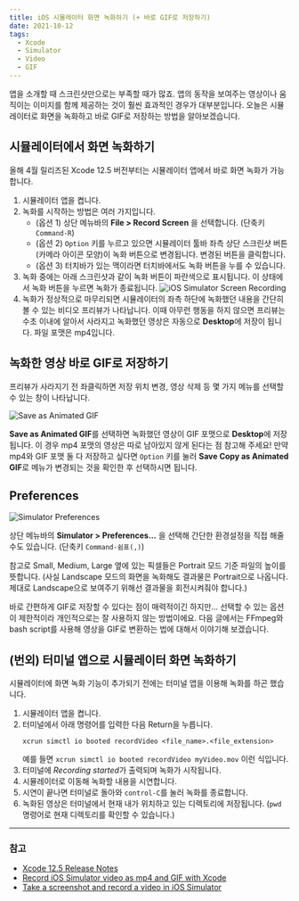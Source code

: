 ```yaml
---
title: iOS 시뮬레이터 화면 녹화하기 (+ 바로 GIF로 저장하기)
date: 2021-10-12
tags:
  - Xcode
  - Simulator
  - Video
  - GIF
---
```


앱을 소개할 때 스크린샷만으로는 부족할 때가 많죠. 앱의 동작을 보여주는 영상이나 움직이는 이미지를 함께 제공하는 것이 훨씬 효과적인 경우가 대부분입니다. 오늘은 시뮬레이터로 화면을 녹화하고 바로 GIF로 저장하는 방법을 알아보겠습니다.

## 시뮬레이터에서 화면 녹화하기

올해 4월 릴리즈된 Xcode 12.5 버전부터는 시뮬레이터 앱에서 바로 화면 녹화가 가능합니다.

1. 시뮬레이터 앱을 켭니다.
2. 녹화를 시작하는 방법은 여러 가지입니다.
   * (옵션 1) 상단 메뉴바의 **File > Record Screen** 을 선택합니다. (단축키 `Command-R`)
   * (옵션 2) `Option` 키를 누르고 있으면 시뮬레이터 툴바 좌측 상단 스크린샷 버튼(카메라 아이콘 모양)이 녹화 버튼으로 변경됩니다. 변경된 버튼을 클릭합니다.
   * (옵션 3) 터치바가 있는 맥이라면 터치바에서도 녹화 버튼을 누를 수 있습니다.
3. 녹화 중에는 아래 스크린샷과 같이 녹화 버튼이 파란색으로 표시됩니다. 이 상태에서 녹화 버튼을 누르면 녹화가 종료됩니다.
   ![iOS Simulator Screen Recording](./simulator-recording.png)
4. 녹화가 정상적으로 마무리되면 시뮬레이터의 좌측 하단에 녹화했던 내용을 간단히 볼 수 있는 비디오 프리뷰가 나타납니다. 이때 아무런 행동을 하지 않으면 프리뷰는 수초 이내에 알아서 사라지고 녹화했던 영상은 자동으로 **Desktop**에 저장이 됩니다. 파일 포맷은 mp4입니다.

## 녹화한 영상 바로 GIF로 저장하기

프리뷰가 사라지기 전 좌클릭하면 저장 위치 변경, 영상 삭제 등 몇 가지 메뉴를 선택할 수 있는 창이 나타납니다.

![Save as Animated GIF](./context-menu.png)

**Save as Animated GIF**를 선택하면 녹화했던 영상이 GIF 포맷으로 **Desktop**에 저장됩니다. 이 경우 mp4 포맷의 영상은 따로 남아있지 않게 된다는 점 참고해 주세요! 만약 mp4와 GIF 포맷 둘 다 저장하고 싶다면 `Option` 키를 눌러 **Save Copy as Animated GIF**로 메뉴가 변경되는 것을 확인한 후 선택하시면 됩니다.

## Preferences

![Simulator Preferences](./preferences.png)

상단 메뉴바의 **Simulator > Preferences...** 을 선택해 간단한 환경설정을 직접 해줄 수도 있습니다. (단축키 `Command-쉼표(,)`)

참고로 Small, Medium, Large 옆에 있는 픽셀들은 Portrait 모드 기준 파일의 높이를 뜻합니다. (사실 Landscape 모드의 화면을 녹화해도 결과물은 Portrait으로 나옵니다. 제대로 Landscape으로 보여주기 위해선 결과물을 회전시켜줘야 합니다.)

바로 간편하게 GIF로 저장할 수 있다는 점이 매력적이긴 하지만… 선택할 수 있는 옵션이 제한적이라 개인적으로는 잘 사용하지 않는 방법이에요. 다음 글에서는 FFmpeg와 bash script를 사용해 영상을 GIF로 변환하는 법에 대해서 이야기해 보겠습니다.

## (번외) 터미널 앱으로 시뮬레이터 화면 녹화하기

시뮬레이터에 화면 녹화 기능이 추가되기 전에는 터미널 앱을 이용해 녹화를 하곤 했습니다.

1. 시뮬레이터 앱을 켭니다.
2. 터미널에서 아래 명령어를 입력한 다음 Return을 누릅니다.
   ```noLineNumbers
   xcrun simctl io booted recordVideo <file_name>.<file_extension>
   ```
   예를 들면 `xcrun simctl io booted recordVideo myVideo.mov` 이런 식입니다.
3. 터미널에 *Recording started*가 출력되며 녹화가 시작됩니다.
4. 시뮬레이터로 이동해 녹화할 내용을 시연합니다.
5. 시연이 끝나면 터미널로 돌아와 `control-C`를 눌러 녹화를 종료합니다.
6. 녹화된 영상은 터미널에서 현재 내가 위치하고 있는 디렉토리에 저장됩니다. (`pwd` 명령어로 현재 디렉토리를 확인할 수 있습니다.)

---

### 참고

* [Xcode 12.5 Release Notes](https://developer.apple.com/documentation/xcode-release-notes/xcode-12_5-release-notes)
* [Record iOS Simulator video as mp4 and GIF with Xcode](https://sarunw.com/posts/record-ios-simulator-video-and-gif-with-xcode/)
* [Take a screenshot and record a video in iOS Simulator](https://sarunw.com/posts/take-screenshot-and-record-video-in-ios-simulator/)

